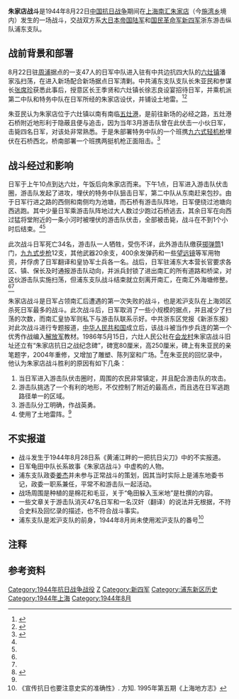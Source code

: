 {{Infobox Military Conflict
|conflict=朱家店战斗
|partof=[[中国抗日战争|中国抗日战争]]
|image=
|caption=
|date=1944年8月22日
|place=[[上海|上海]][[六灶镇|六灶镇]]
|casus=
|territory=
|result=游击队胜利
|combatant1=[[檔案:Flag_of_the_Republic_of_China_Army.svg|20px]] [[国民革命军|国民革命军]][[新四军|新四军]][[浙东游击纵队|浙东游击纵队]]浦东支队
|combatant2=[[File:Naval_Ensign_of_Japan.svg|22px]][[大日本帝国陆军|大日本帝国陆军]] 
|commander1=[[File:Flag_of_the_Republic_of_China.svg|22px]] [[File:Flag_of_the_Chinese_Communist_Party.svg|22px]] [[朱亚民|朱亚民]]
|commander2=不详
|strength1=两个中队
|strength2=一个中队
|casualties1=1人{{註|据回忆录描述，无具体数据；虽然绝大多数资料均称游击队方无伤亡，但根据朱亚民的回忆录，在打扫战场时有一名躲藏的日军开枪杀死了一名游击队员。}}
|casualties2=34人
|notes=
}}
'''朱家店战斗'''是1944年8月22日[[中国抗日战争|中国抗日战争]]期间在[[上海|上海]][[南汇|南汇]][[朱家店|朱家店]]（今[[施湾乡|施湾乡]]境内）发生的一场战斗，交战双方系[[大日本帝国陆军|大日本帝国陆军]]和[[国民革命军|国民革命军]][[新四军|新四军]]浙东游击纵队浦东支队。
==战前背景和部署==
8月22日驻[[周浦|周浦]]据点的一支47人的日军中队进入驻有中共边抗四大队的[[六灶镇|六灶镇]]潘家泓扫荡，在进入新场配合新场据点日军清剿。中共浦东支队支队长朱亚民和参谋长[[张席珍|张席珍]]获悉此事后，授意区长王季贤和六灶镇长徐志良设宴招待日军，并乘机派第二中队和特务中队在日军所经的朱家店设伏，并铺设土地雷。<ref>{{cite web |url=http://www.shtong.gov.cn/newsite/node2/node2245/node75342/node75354/node75371/node75377/userobject1ai92273.html |language=zh |title=专业志 >> 上海军事志 >> 第八编战事 >> 第三章现代战事 >>第九节　上海郊区人民的抗日武装斗争 |publisher=上海市地方志办公室 |date= |accessdate=2011-10-10 |archive-date=2019-04-20 |archive-url=https://web.archive.org/web/20190420062855/http://www.shtong.gov.cn/newsite/node2/node2245/node75342/node75354/node75371/node75377/userobject1ai92273.html |dead-url=no }}</ref><ref name="县志">
{{cite book|author=编纂委员会  |title=《南汇县志》 |year=1992 |publisher=上海人民出版社 |location=上海 |isbn=7-80618-881-9|page=200}}</ref>

朱亚民认为朱家店位于六灶镇以南有南临[[五灶港|五灶港]]，是前往新场的必经之路，五灶港石桥附近地形利于隐蔽且便与追击，因为当年3月游击队曾在此伏击一小伙日军，击毙四名日军，对该处非常熟悉。于是朱部署特务中队的一个班携[[九六式轻机枪|九六式轻机枪]]埋伏在石桥西北，桥南部署一个班携两挺机枪正面阻击。<ref name="朱亚民">{{cite book|author=朱亚民 |title=《我与浦东抗日游击战》 | language=zh |year=1996 |publisher=上海人民出版社  |location=上海  |isbn=7-208-02453-7 }}</ref>

==战斗经过和影响==
日军于上午10点到达六灶，午饭后向朱家店而来。下午1点，日军进入游击队伏击圈，游击队发起了进攻，埋伏的特务中队狙击日军，第二中队从东南赶来包抄。由于日军行进之路的西侧和南侧均为池塘，而石桥有游击队阵地，日军便绕过池塘向西逃跑。其中少量日军乘游击队阵地过大人数过少跑过石桥逃去，其余日军在向西过猛将堂附近的一条小河时被埋伏的游击队伏击，全部被击毙，战斗在不到1个小时后结束。<ref name="县志" /><ref name="朱亚民" />

此次战斗日军死亡34名，游击队一人牺牲，受伤不详，此外游击队缴获[[掷弹筒|掷弹筒]]1门，[[九九式步枪|九九式步枪]]12支，其他武器20余支，400余发弹药和一些[[望远镜|望远镜]]等军用物资，并俘虏了日军翻译和皇协军士兵各一名。战后，日军驻浦东大本营长官要求各区、镇、保长及时通报游击队动向，并派兵封锁了进出南汇的所有道路和桥梁，对这伙游击队实施扫荡，但浦东支队战斗结束就立刻离开南汇，在南汇外海塘修整。<ref name="县志" /><ref name="朱亚民" />

朱家店战斗是日军占领南汇后遭遇的第一次失败的战斗，也是淞沪支队在上海郊区杀死日军最多的战斗。此次战斗后，日军取消了一些小规模的据点，并且减少了扫荡的次数，而南汇皇协军则私下与游击队联系示好。中共浙东区党报《新浙东报》对此次战斗进行专题报道，[[中华人民共和国|中华人民共和国]]成立后，该战斗被当作步兵连的第一个优秀作战编入[[中国人民解放军|解放军]]教材。1986年5月15日，六灶人民公社在[[会龙村|会龙村]]朱家店战斗旧址还立有“朱家店抗日之战纪念碑”，碑宽80厘米，高250厘米，碑上有朱亚民的亲笔题字，2004年重修，又增加了雕塑、陈列室和广场。<ref>{{cite web |url=http://rose.eastday.com/eastday/node41749/node41755/node46890/userobject1ai704643.html |language=zh |title=南汇区六灶镇朱家店伏击战革命传统教育基地 |publisher=上海爱国主义教育基地 |accessdate=2011-10-12 |deadurl=yes |archiveurl=https://web.archive.org/web/20160304201243/http://rose.eastday.com/eastday/node41749/node41755/node46890/userobject1ai704643.html |archivedate=2016-03-04 }}</ref>在朱亚民的回忆录中，他认为朱家店战斗胜利的原因有如下几条：
#当日军进入游击队伏击圈时，周围的农民非常镇定，并且配合游击队的攻击。
#游击队挑选了一个有利的地形，不仅控制了附近的最高点，而且选在日军逃跑路径单一的区域。
#游击队分工明确，作战英勇。
#使用了土地雷阵。<ref name="朱亚民" />

==不实报道==
* 战斗发生于1944年8月28日系《黄浦江畔的一把抗日尖刀》中的不实报道。
* 日军龟田中队长系故事《朱家店战斗》中虚构的人物。
* 浦东支队政委[[姜杰|姜杰]]并未参与正常战斗的策划，因其当时实际上是浦东地委书记，政委一职系兼任，平常不和游击队一起活动。
* 战场周围是种植的是棉花和毛豆，关于“龟田躲入玉米地”是杜撰的内容。
* 一些文章关于游击队消灭47名日军和一名汉奸（翻译）的说法并无根据，不符合史料及回忆录的描述，也不符合战斗事实。
* 浦东支队是淞沪支队的前身，1944年8月尚未使用淞沪支队的番号<ref>《宣传抗日也要注意史实的准确性》. 方知. 1995年第五期《上海地方志》</ref>

==注释==
<references group="註"/>
==参考资料==
{{Reflist|2}}

[[Category:1944年抗日战争战役|Category:1944年抗日战争战役]]
[[Category:上海抗日战争战役|Z]]
[[Category:新四军|Category:新四军]]
[[Category:浦东新区历史|Category:浦东新区历史]]
[[Category:1944年上海|Category:1944年上海]]
[[Category:1944年8月|Category:1944年8月]]